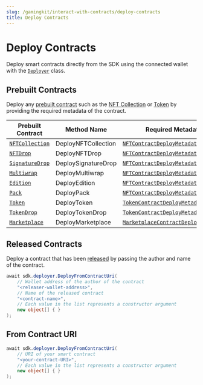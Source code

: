 ```yaml
---
slug: /gamingkit/interact-with-contracts/deploy-contracts
title: Deploy Contracts
---
```



# Deploy Contracts

Deploy smart contracts directly from the SDK using the
connected wallet with the [`Deployer`](/unity/Deployer) class.

## Prebuilt Contracts

Deploy any [prebuilt contract](/pre-built-contracts) such as the
[NFT Collection](/pre-built-contracts/nft-collection) or
[Token](/pre-built-contracts/token) by providing the required metadata of the contract.

| Prebuilt Contract                                      | Method Name         | Required Metadata                                                                                                                        |
| ------------------------------------------------------ | ------------------- | ---------------------------------------------------------------------------------------------------------------------------------------- |
| [`NFTCollection`](/pre-built-contracts/nft-collection) | DeployNFTCollection | [`NFTContractDeployMetadata`](/unity/NFTContractDeployMetadata#struct_thirdweb_1_1_n_f_t_contract_deploy_metadata)                       |
| [`NFTDrop`](/pre-built-contracts/nft-drop)             | DeployNFTDrop       | [`NFTContractDeployMetadata`](/unity/NFTContractDeployMetadata#struct_thirdweb_1_1_n_f_t_contract_deploy_metadata)                       |
| [`SignatureDrop`](/pre-built-contracts/signature-drop) | DeploySignatureDrop | [`NFTContractDeployMetadata`](/unity/NFTContractDeployMetadata#struct_thirdweb_1_1_n_f_t_contract_deploy_metadata)                       |
| [`Multiwrap`](/pre-built-contracts/multiwrap)          | DeployMultiwrap     | [`NFTContractDeployMetadata`](/unity/NFTContractDeployMetadata#struct_thirdweb_1_1_n_f_t_contract_deploy_metadata)                       |
| [`Edition`](/pre-built-contracts/edition)              | DeployEdition       | [`NFTContractDeployMetadata`](/unity/NFTContractDeployMetadata#struct_thirdweb_1_1_n_f_t_contract_deploy_metadata)                       |
| [`Pack`](/pre-built-contracts/pack)                    | DeployPack          | [`NFTContractDeployMetadata`](/unity/NFTContractDeployMetadata#struct_thirdweb_1_1_n_f_t_contract_deploy_metadata)                       |
| [`Token`](/pre-built-contracts/token)                  | DeployToken         | [`TokenContractDeployMetadata`](/unity/TokenContractDeployMetadata#struct_thirdweb_1_1_token_contract_deploy_metadata)                   |
| [`TokenDrop`](/pre-built-contracts/token-drop)         | DeployTokenDrop     | [`TokenContractDeployMetadata`](/unity/TokenContractDeployMetadata#struct_thirdweb_1_1_token_contract_deploy_metadata)                   |
| [`Marketplace`](/pre-built-contracts/marketplace)      | DeployMarketplace   | [`MarketplaceContractDeployMetadata`](/unity/MarketplaceContractDeployMetadata#struct_thirdweb_1_1_marketplace_contract_deploy_metadata) |

## Released Contracts

Deploy a contract that has been [released](/release) by passing
the author and name of the contract.

```csharp
await sdk.deployer.DeployFromContractUri(
    // Wallet address of the author of the contract
    "<releaser-wallet-address>",
    // Name of the released contract
    "<contract-name>",
    // Each value in the list represents a constructor argument
    new object[] { }
);
```

## From Contract URI

```csharp
await sdk.deployer.DeployFromContractUri(
    // URI of your smart contract
    "<your-contract-URI>",
    // Each value in the list represents a constructor argument
    new object[] { }
);
```

